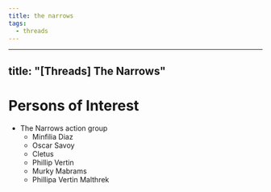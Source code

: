 ```yaml
---
title: the narrows
tags:
  - threads
---
```


***

## title: "\[Threads] The Narrows"

# Persons of Interest

* The Narrows action group
  * Minfilia Diaz
  * Oscar Savoy
  * Cletus
  * Phillip Vertin
  * Murky Mabrams
  * Phillipa Vertin Malthrek
